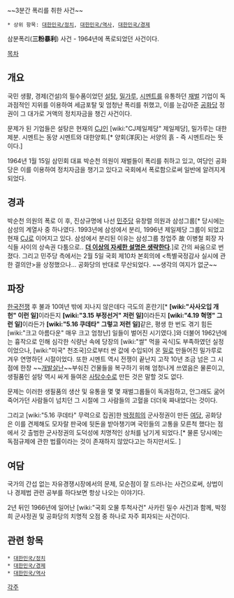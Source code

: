 ~~3분간 폭리를 취한 사건~~
 * 상위 항목: [[대한민국/정치]], [[대한민국/역사]], [[대한민국/경제]]

삼분폭리('''三粉暴利''') 사건 - 1964년에 폭로되었던 사건이다.

[[목차]]

== 개요 ==
국민 생활, 경제(건설)의 필수품이었던 [[설탕]], [[밀가루]], [[시멘트]]를 유통하던 [[재벌]] 기업이 독과점적인 지위를 이용하여 세금포탈 및 엄청난 폭리를 취했고, 이를 눈감아준 [[공화당]] 정권이 그 대가로 거액의 정치자금을 챙긴 사건이다.

문제가 된 기업들은 설탕은 현재의 [[CJ]]인 [wiki:"CJ제일제당" 제일제당], 밀가루는 대한제분. 시멘트는 동양 시멘트와 대한양회.[* 양회(洋灰)는 서양의 흙 - 즉 시멘트라는 뜻이다.]

1964년 1월 15일 삼민회 대표 박순천 의원이 재벌들이 폭리를 취하고 있고, 여당인 공화당은 이를 이용하여 정치자금을 챙기고 있다고 국회에서 폭로함으로써 일반에 알려지게 되었다.

== 경과 ==
박순천 의원의 폭로 이 후, 진상규명에 나선 [[민주당]] 유창렬 의원과 삼성그룹[* 당시에는 삼성의 계열사 중 하나였다. 1993년에 삼성에서 분리, 1996년 제일제당 그룹이 되었고 현재 [[CJ]]로 이어지고 있다. 삼성에서 분리된 이유는 삼성그룹 창업주 故 이병철 회장 자식들 사이의 상속권 다툼으로.. '''[[더 이상의 자세한 설명은 생략한다]]'''.]로 간의 싸움으로 번졌다. 그리고 민주당 측에서는 2월 5일 국회 제10차 본회의에 <특별국정감사 실시에 관한 결의안>을 상정했으나... 공화당의 반대로 무산되었다. ~~생각의 여지가 없군~~

== 파장 ==
[[한국전쟁]] 후 불과 10여년 밖에 지나지 않은데다 극도의 혼란기[* '''[wiki:"사사오입 개헌" 이런 일]'''이라든지 '''[wiki:"3.15 부정선거" 저런 일]'''이라든지 '''[wiki:"4.19 혁명" 그런 일]'''이라든가 '''[wiki:"5.16 쿠데타" 그렇고 저런 일]'''같은, 평생 한 번도 겪기 힘든 [wiki:"크고 아름다운" 매우 크고 엄청난] 일들이 벌어진 시기였다.]와 더불어 1962년에는 흉작으로 인해 심각한 식량난 속에 당장의 [wiki:"쌀" 먹을 곡식]도 부족하였던 실정이었으나, [wiki:"미국" 천조국]으로부터 싼 값에 수입되어 온 [[밀]]로 만들어진 밀가루로 겨우 연명하던 시절이었다. 또한 시멘트 역시 전쟁이 끝난지 고작 10년 조금 넘은 그 시점에 한창 ~~[[개발살]]난~~부숴진 건물들을 복구하기 위해 엄청나게 쓰였음은 물론이고, 생필품인 설탕 역시 싸게 들여온 [[사탕수수]]로 만든 것은 말할 것도 없다. 

문제는 이러한 생필품의 생산 및 유통을 몇 몇 재벌그룹들이 독과점하고, 안그래도 굶어죽어가던 사람들이 넘치던 그 시절에 그 사람들의 고혈을 더더욱 짜내었다는 것이다. 

그리고 [wiki:"5.16 쿠데타" 무력으로 집권]한 [[박정희]]의 군사정권이 만든 [[여당]], 공화당은 이를 견제해도 모자랄 판국에 뒷돈을 받아챙기며 국민들의 고통을 모른척 했다는 점에서 갓 출범한 군사정권의 도덕성에 치명적인 상처를 남기게 되었다.[* 물론 당시에는 독점규제에 관한 법률이라는 것이 존재하지 않았다고는 하지만서도. ]

== 여담 ==
국가의 간섭 없는 자유경쟁시장에서의 문제, 모순점이 잘 드러나는 사건으로써, 상법이나 경제법 관련 공부를 하다보면 항상 나오는 이야기다.

2년 뒤인 1966년에 일어난 [wiki:"국회 오물 투척사건" 사카린 밀수 사건]과 함께, 박정희 군사정권 및 공화당의 치명적 오점 중 하나로 자주 회자되는 사건이다.

== 관련 항목 ==
 * [[대한민국/정치]]
 * [[대한민국/경제]]
 * [[대한민국/역사]]

[[각주]]
